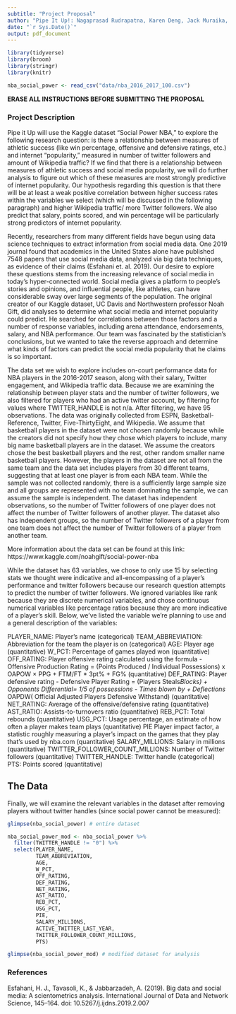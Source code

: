 ```yaml
---
subtitle: "Project Proposal"
author: "Pipe It Up!: Nagaprasad Rudrapatna, Karen Deng, Jack Muraika, Anna Zolotor"
date: "`r Sys.Date()`"
output: pdf_document
---
```


```r
library(tidyverse)
library(broom)
library(stringr)
library(knitr)
```

```r
nba_social_power <- read_csv("data/nba_2016_2017_100.csv")
```

**ERASE ALL INSTRUCTIONS BEFORE SUBMITTING THE PROPOSAL**

### Project Description

Pipe it Up will use the Kaggle dataset “Social Power NBA,” to explore the following research question: is there a relationship between measures of athletic success (like win percentage, offensive and defensive ratings, etc.) and internet “popularity,” measured in number of twitter followers and amount of Wikipedia traffic? If we find that there is a relationship between measures of athletic success and social media popularity, we will do further analysis to figure out which of these measures are most strongly predictive of internet popularity.  Our hypothesis regarding this question is that there will be at least a weak positive correlation between higher success rates within the variables we select (which will be discussed in the following paragraph) and higher Wikipedia traffic/ more Twitter followers. We also predict that salary, points scored, and win percentage will be particularly strong predictors of internet popularity. 

Recently, researchers from many different fields have begun using data science techniques to extract information from social media data. One 2019 journal found that academics in the United States alone have published 7548 papers that use social media data, analyzed via big data techniques, as evidence of their claims (Esfahani et. al. 2019). Our desire to explore these questions stems from the increasing relevance of social media in today’s hyper-connected world. Social media gives a platform to people’s stories and opinions, and influential people, like athletes, can have considerable sway over large segments of the population. The original creator of our Kaggle dataset, UC Davis and Northwestern professor Noah Gift, did analyses to determine what social media and internet popularity could predict. He searched for correlations between those factors and a number of response variables, including arena attendance, endorsements, salary, and NBA performance. Our team was fascinated by the statistician’s conclusions, but we wanted to take the reverse approach and determine what kinds of factors can predict the social media popularity that he claims is so important. 

The data set we wish to explore includes on-court performance data for NBA players in the 2016-2017 season, along with their salary, Twitter engagement, and Wikipedia traffic data. Because we are examining the relationship between player stats and the number of twitter followers, we also filtered for players who had an active twitter account, by filtering for values where TWITTER_HANDLE is not n/a. After filtering, we have 95 observations. The data was originally collected from ESPN, Basketball-Reference, Twitter, Five-ThirtyEight, and Wikipedia. We assume that basketball players in the dataset were not chosen randomly because while the creators did not specify how they chose which players to include, many big name basketball players are in the dataset. We assume the creators chose the best basketball players and the rest, other random smaller name basketball players. However, the players in the dataset are not all from the same team and the data set includes players from 30 different teams, suggesting that at least one player is from each NBA team. While the sample was not collected randomly, there is a sufficiently large sample size and all groups are represented with no team dominating the sample, we can assume the sample is independent. The dataset has independent observations, so the number of Twitter followers of one player does not affect the number of Twitter followers of another player. The dataset also has independent groups, so the number of Twitter followers of a player from one team does not affect the number of Twitter followers of a player from another team. 

More information about the data set can be found at this link: https://www.kaggle.com/noahgift/social-power-nba

While the dataset has 63 variables, we chose to only use 15 by selecting stats we thought were indicative and all-encompassing of a player’s performance and twitter followers because our research question attempts to predict the number of twitter followers. We ignored variables like rank because they are discrete numerical variables, and chose continuous numerical variables like percentage ratios because they are more indicative of a player's skill. Below, we’ve listed the variable we’re planning to use and a general description of the variables: 

PLAYER_NAME: Player's name (categorical)
TEAM_ABBREVIATION: Abbreviation for the team the player is on (categorical)
AGE: Player age (quantitative)
W_PCT: Percentage of games played won  (quantitative)
OFF_RATING: Player offensive rating calculated using the formula - Offensive Production Rating = (Points Produced / Individual Possessions) x OAPOW × PPG + FTM/FT * 3pt% + FG%  (quantitative)
DEF_RATING: Player defensive rating -  Defensive Player Rating = (Players Steals*Blocks) + Opponents Differential= 1/5 of possessions - Times blown by + Deflections * OAPDW( Official Adjusted Players Defensive Withstand)  (quantitative)
NET_RATING: Average of the offensive/defensive rating  (quantitative)
AST_RATIO: Assists-to-turnovers ratio  (quantitative)
REB_PCT: Total rebounds  (quantitative)
USG_PCT: Usage percentage, an estimate of how often a player makes team plays  (quantitative)
PIE Player impact factor, a statistic roughly measuring a player's impact on the games that they play that's used by nba.com  (quantitative)
SALARY_MILLIONS: Salary in millions  (quantitative)
TWITTER_FOLLOWER_COUNT_MILLIONS: Number of Twitter followers (quantitative)
TWITTER_HANDLE: Twitter handle (categorical)
PTS: Points scored (quantitative)

## The Data

Finally, we will examine the relevant variables in the dataset after removing players without twitter handles (since social power cannot be measured):

```r
glimpse(nba_social_power) # entire dataset

nba_social_power_mod <- nba_social_power %>%
  filter(TWITTER_HANDLE != "0") %>%
  select(PLAYER_NAME, 
         TEAM_ABBREVIATION,
         AGE,
         W_PCT,
         OFF_RATING,
         DEF_RATING,
         NET_RATING,
         AST_RATIO,
         REB_PCT,
         USG_PCT,
         PIE,
         SALARY_MILLIONS,
         ACTIVE_TWITTER_LAST_YEAR,
         TWITTER_FOLLOWER_COUNT_MILLIONS,
         PTS) 

glimpse(nba_social_power_mod) # modified dataset for analysis
```

### References

Esfahani, H. J., Tavasoli, K., & Jabbarzadeh, A. (2019). Big data and social media: A scientometrics analysis. International Journal of Data and Network Science, 145–164. doi: 10.5267/j.ijdns.2019.2.007

